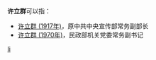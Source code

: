 '''许立群'''可以指：
* [[许立群_(1917年)|许立群 (1917年)]]，原中共中央宣传部常务副部长
* [[许立群_(1970年)|许立群 (1970年)]]，民政部机关党委常务副书记

{{disambig}}

[[Category:三字許姓人名消歧義|li]]